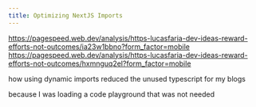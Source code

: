 ```yaml
---
title: Optimizing NextJS Imports
---
```


https://pagespeed.web.dev/analysis/https-lucasfaria-dev-ideas-reward-efforts-not-outcomes/ia23w1bbno?form_factor=mobile
https://pagespeed.web.dev/analysis/https-lucasfaria-dev-ideas-reward-efforts-not-outcomes/hxmnguq2el?form_factor=mobile

how using dynamic imports reduced the unused typescript for my blogs

because I was loading a code playground that was not needed
